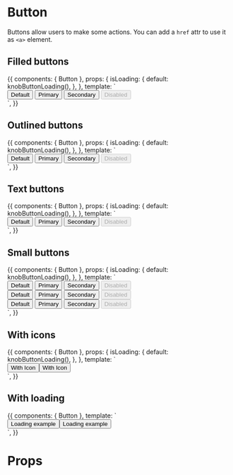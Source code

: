 


<Meta title="Components|Buttons" component={Button} />

# Button

Buttons allow users to make some actions. You can add a `href` attr to use it as `<a>` element.

## Filled buttons

<Preview>
  <Story name="Filled" parameters={{ decorators: [withKnobs,withA11y] }} inline={true}>
    {{
      components: { Button },
      props: {
        isLoading: {
          default: knobButtonLoading(),
        },
      },
      template: `
        <div class="row-items">
          <Button :isLoading="isLoading">Default</Button>
          <Button :isLoading="isLoading" color="primary">Primary</Button>
          <Button :isLoading="isLoading" color="secondary">Secondary</Button>
          <Button :isLoading="isLoading" disabled>Disabled</Button>
        </div>
      `,
    }}
  </Story>
</Preview>

## Outlined buttons

<Preview>
  <Story name="Outlined" parameters={{ decorators: [withKnobs,withA11y] }} inline={true}>
    {{
      components: { Button },
      props: {
        isLoading: {
          default: knobButtonLoading(),
        },
      },
      template: `
        <div class="row-items">
          <Button :isLoading="isLoading" variant="outlined">Default</Button>
          <Button :isLoading="isLoading" color="primary" variant="outlined">
            Primary
          </Button>
          <Button :isLoading="isLoading" color="secondary" variant="outlined">
            Secondary
          </Button>
          <Button :isLoading="isLoading" disabled variant="outlined">
            Disabled
          </Button>
        </div>
      `,
    }}
  </Story>
</Preview>

## Text buttons

<Preview>
  <Story name="Text" parameters={{ decorators: [withKnobs,withA11y] }} inline={true}>
    {{
      components: { Button },
      props: {
        isLoading: {
          default: knobButtonLoading(),
        },
      },
      template: `
        <div class="row-items">
          <Button :isLoading="isLoading" variant="text">Default</Button>
          <Button :isLoading="isLoading" color="primary" variant="text">
            Primary
          </Button>
          <Button :isLoading="isLoading" color="secondary" variant="text">
            Secondary
          </Button>
          <Button :isLoading="isLoading" disabled variant="text">
            Disabled
          </Button>
        </div>
      `,
    }}
  </Story>
</Preview>

## Small buttons

<Preview>
  <Story name="Small" parameters={{ decorators: [withKnobs,withA11y] }} inline={true}>
    {{
      components: { Button },
      props: {
        isLoading: {
          default: knobButtonLoading(),
        },
      },
      template: `
        <div>
          <div class="row-items">
            <Button :isLoading="isLoading" size="small">Default</Button>
            <Button :isLoading="isLoading" color="primary" size="small">Primary</Button>
            <Button :isLoading="isLoading" color="secondary" size="small">Secondary</Button>
            <Button :isLoading="isLoading" size="small" disabled>Disabled</Button>
          </div>
          <div class="row-items">
            <Button :isLoading="isLoading" variant="outlined" size="small">Default</Button>
            <Button :isLoading="isLoading" variant="outlined" color="primary" size="small">Primary</Button>
            <Button :isLoading="isLoading" variant="outlined" color="secondary" size="small">Secondary</Button>
            <Button :isLoading="isLoading" variant="outlined" size="small" disabled>Disabled</Button>
          </div>
          <div class="row-items">
            <Button :isLoading="isLoading" variant="text" size="small">Default</Button>
            <Button :isLoading="isLoading" variant="text" color="primary" size="small">Primary</Button>
            <Button :isLoading="isLoading" variant="text" color="secondary" size="small">Secondary</Button>
            <Button :isLoading="isLoading" variant="text" size="small" disabled>Disabled</Button>
          </div>
        </div>
      `,
    }}
  </Story>
</Preview>

## With icons

<Preview>
  <Story name="With icons" parameters={{ decorators: [withKnobs,withA11y] }} inline={true}>
    {{
      components: { Button },
      props: {
        isLoading: {
          default: knobButtonLoading(),
        },
      },
      template: `
        <div class="row-items" style="display: flex">
          <Button :isLoading="isLoading" variant="outlined">
            <template v-slot:startIcon>←</template>
            With Icon
          </Button>
          <Button :isLoading="isLoading" variant="outlined">
            <template v-slot:endIcon>→</template>
            With Icon
          </Button>
        </div>
      `,
    }}
  </Story>
</Preview>

## With loading

<Preview>
  <Story name="With loading" parameters={{ decorators: [withKnobs,withA11y] }} inline={true}>
    {{
      components: { Button },
      template: `
        <div class="row-items" style="display: flex; align-items: center">
          <Button isLoading="true" color="primary">
            Loading example
          </Button>
          <Button isLoading="true" size="small" color="secondary">
            Loading example
          </Button>
        </div>
      `,
    }}
  </Story>
</Preview>

# Props

<Props of={Button} />

